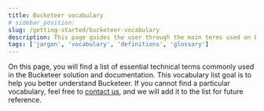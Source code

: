 ```yaml
---
title: Bucketeer vocabulary
# sidebar_position:
slug: /getting-started/bucketeer-vocabulary
description: This page guides the user through the main terms used on Bucketeer's documentation.
tags: ['jargon', 'vocabulary', 'definitions', 'glossary']
---
```



On this page, you will find a list of essential technical terms commonly used in the Bucketeer solution and documentation. This vocabulary list goal is to help you better understand Bucketeer. If you cannot find a particular vocabulary, feel free to [contact us](https://app.slack.com/client/T08PSQ7BQ/C043026BME1), and we will add it to the list for future reference.

<FilterComponent dataList={vocabularyList.vocabularyList} />
